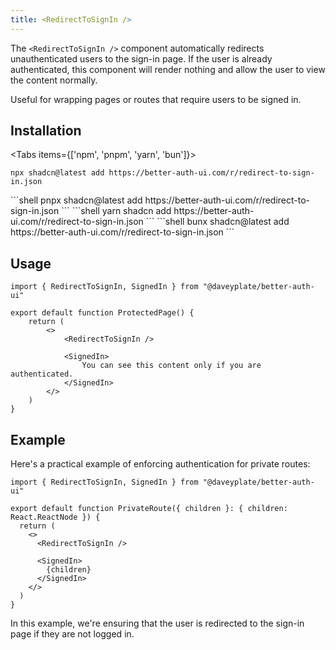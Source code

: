```yaml
---
title: <RedirectToSignIn />
---
```


The `<RedirectToSignIn />` component automatically redirects unauthenticated users to the sign-in page. If the user is already authenticated, this component will render nothing and allow the user to view the content normally.

Useful for wrapping pages or routes that require users to be signed in.

## Installation

<Tabs items={['npm', 'pnpm', 'yarn', 'bun']}>
  <Tab value="npm">
  ```shell
  npx shadcn@latest add https://better-auth-ui.com/r/redirect-to-sign-in.json
  ```
  </Tab>
  <Tab value="pnpm">
  ```shell
  pnpx shadcn@latest add https://better-auth-ui.com/r/redirect-to-sign-in.json
  ```
  </Tab>
  <Tab value="yarn">
  ```shell
  yarn shadcn add https://better-auth-ui.com/r/redirect-to-sign-in.json
  ```
  </Tab>
  <Tab value="bun">
  ```shell
  bunx shadcn@latest add https://better-auth-ui.com/r/redirect-to-sign-in.json
  ```
  </Tab>
</Tabs>

## Usage

```tsx
import { RedirectToSignIn, SignedIn } from "@daveyplate/better-auth-ui"

export default function ProtectedPage() {
    return (
        <>
            <RedirectToSignIn />

            <SignedIn>
                You can see this content only if you are authenticated.
            </SignedIn>
        </>
    )
}
```

## Example

Here's a practical example of enforcing authentication for private routes:

```tsx title="PrivateRoute.tsx"
import { RedirectToSignIn, SignedIn } from "@daveyplate/better-auth-ui"

export default function PrivateRoute({ children }: { children: React.ReactNode }) {
  return (
    <>
      <RedirectToSignIn />

      <SignedIn>
        {children}
      </SignedIn>
    </>
  )
}
```

In this example, we're ensuring that the user is redirected to the sign-in page if they are not logged in.
